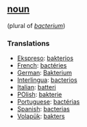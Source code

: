 == [[noun]] == 
(plural of ''[[bacterium]]'')
=== Translations === 
*[[Ekspreso]]: [[bakterios]]
*[[French]]: [[bactéries]] 
*[[German]]: [[Bakterium]] 
*[[Interlingua]]: [[bacterios]] 
*[[Italian]]: [[batteri]] 
*[[POlish]]: [[bakterie]]
*[[Portuguese]]: [[bactérias]] 
*[[Spanish]]: [[bacterias]]
*[[Volapük]]: [[bakters]]